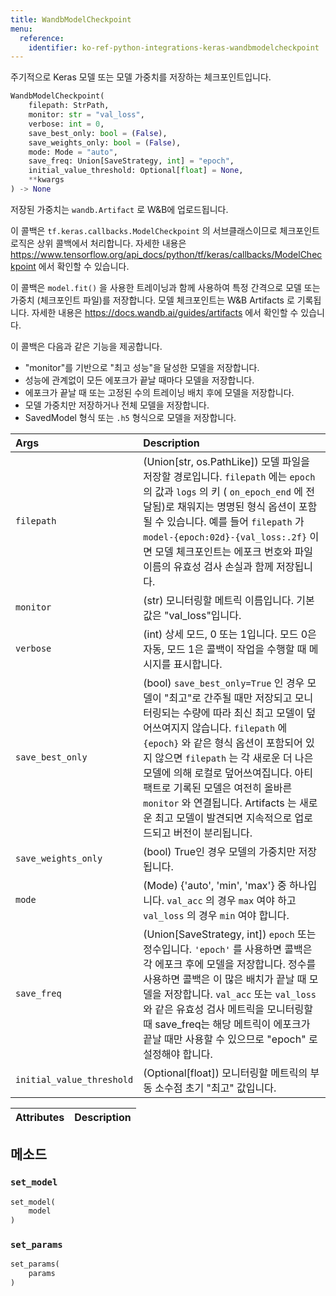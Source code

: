 ```yaml
---
title: WandbModelCheckpoint
menu:
  reference:
    identifier: ko-ref-python-integrations-keras-wandbmodelcheckpoint
---
```


<Card title="View the source code" href="https://www.github.com/wandb/wandb/tree/637bddf198525810add5804059001b1b319d6ad1/wandb/integration/keras/callbacks/model_checkpoint.py#L20-L188" icon="github"/>

주기적으로 Keras 모델 또는 모델 가중치를 저장하는 체크포인트입니다.

```python
WandbModelCheckpoint(
    filepath: StrPath,
    monitor: str = "val_loss",
    verbose: int = 0,
    save_best_only: bool = (False),
    save_weights_only: bool = (False),
    mode: Mode = "auto",
    save_freq: Union[SaveStrategy, int] = "epoch",
    initial_value_threshold: Optional[float] = None,
    **kwargs
) -> None
```

저장된 가중치는 `wandb.Artifact` 로 W&B에 업로드됩니다.

이 콜백은 `tf.keras.callbacks.ModelCheckpoint` 의 서브클래스이므로 체크포인트 로직은 상위 콜백에서 처리합니다. 자세한 내용은 https://www.tensorflow.org/api_docs/python/tf/keras/callbacks/ModelCheckpoint 에서 확인할 수 있습니다.

이 콜백은 `model.fit()` 을 사용한 트레이닝과 함께 사용하여 특정 간격으로 모델 또는 가중치 (체크포인트 파일)를 저장합니다. 모델 체크포인트는 W&B Artifacts 로 기록됩니다. 자세한 내용은 https://docs.wandb.ai/guides/artifacts 에서 확인할 수 있습니다.

이 콜백은 다음과 같은 기능을 제공합니다.
- "monitor"를 기반으로 "최고 성능"을 달성한 모델을 저장합니다.
- 성능에 관계없이 모든 에포크가 끝날 때마다 모델을 저장합니다.
- 에포크가 끝날 때 또는 고정된 수의 트레이닝 배치 후에 모델을 저장합니다.
- 모델 가중치만 저장하거나 전체 모델을 저장합니다.
- SavedModel 형식 또는 `.h5` 형식으로 모델을 저장합니다.

| Args | Description |
| :--- | :--- |
|  `filepath` |  (Union[str, os.PathLike]) 모델 파일을 저장할 경로입니다. `filepath` 에는 `epoch` 의 값과 `logs` 의 키 ( `on_epoch_end` 에 전달됨)로 채워지는 명명된 형식 옵션이 포함될 수 있습니다. 예를 들어 `filepath` 가 `model-{epoch:02d}-{val_loss:.2f}` 이면 모델 체크포인트는 에포크 번호와 파일 이름의 유효성 검사 손실과 함께 저장됩니다. |
|  `monitor` |  (str) 모니터링할 메트릭 이름입니다. 기본값은 "val_loss"입니다. |
|  `verbose` |  (int) 상세 모드, 0 또는 1입니다. 모드 0은 자동, 모드 1은 콜백이 작업을 수행할 때 메시지를 표시합니다. |
|  `save_best_only` |  (bool) `save_best_only=True` 인 경우 모델이 "최고"로 간주될 때만 저장되고 모니터링되는 수량에 따라 최신 최고 모델이 덮어쓰여지지 않습니다. `filepath` 에 `{epoch}` 와 같은 형식 옵션이 포함되어 있지 않으면 `filepath` 는 각 새로운 더 나은 모델에 의해 로컬로 덮어쓰여집니다. 아티팩트로 기록된 모델은 여전히 올바른 `monitor` 와 연결됩니다. Artifacts 는 새로운 최고 모델이 발견되면 지속적으로 업로드되고 버전이 분리됩니다. |
|  `save_weights_only` |  (bool) True인 경우 모델의 가중치만 저장됩니다. |
|  `mode` |  (Mode) {'auto', 'min', 'max'} 중 하나입니다. `val_acc` 의 경우 `max` 여야 하고 `val_loss` 의 경우 `min` 여야 합니다. |
|  `save_freq` |  (Union[SaveStrategy, int]) `epoch` 또는 정수입니다. `'epoch'` 를 사용하면 콜백은 각 에포크 후에 모델을 저장합니다. 정수를 사용하면 콜백은 이 많은 배치가 끝날 때 모델을 저장합니다. `val_acc` 또는 `val_loss` 와 같은 유효성 검사 메트릭을 모니터링할 때 save_freq는 해당 메트릭이 에포크가 끝날 때만 사용할 수 있으므로 "epoch" 로 설정해야 합니다. |
|  `initial_value_threshold` |  (Optional[float]) 모니터링할 메트릭의 부동 소수점 초기 "최고" 값입니다. |

| Attributes | Description |
| :--- | :--- |

## 메소드

### `set_model`

```python
set_model(
    model
)
```

### `set_params`

```python
set_params(
    params
)
```
